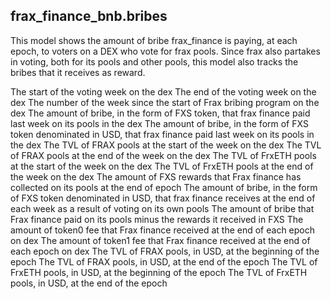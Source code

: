 ## frax_finance_bnb.bribes 
This model shows the amount of bribe frax_finance is paying, at each epoch, to voters on a DEX who vote for frax pools. Since frax also partakes in voting, both for its pools and other pools, this model also tracks the bribes that it receives as reward.

<ParamField path="week_start">
The start of the voting week on the dex
</ParamField>
<ParamField path="week_end">
The end of the voting week on the dex
</ParamField>
<ParamField path="week">
The number of the week since the start of Frax bribing program on the dex
</ParamField>
<ParamField path="bribe_last_week">
The amount of bribe, in the form of FXS token, that frax finance paid last week on its pools in the dex
</ParamField>
<ParamField path="bribe_last_week_USD">
The amount of bribe, in the form of FXS token denominated in USD, that frax finance paid last week on its pools in the dex
</ParamField>
<ParamField path="Start_Frax">
The TVL of FRAX pools at the start of the week on the dex
</ParamField>
<ParamField path="End_Frax">
The TVL of FRAX pools at the end of the week on the dex
</ParamField>
<ParamField path="Start_FrxETH">
The TVL of FrxETH pools at the start of the week on the dex
</ParamField>
<ParamField path="End_FrxETH">
The TVL of FrxETH pools at the end of the week on the dex
</ParamField>
<ParamField path="FXS_collected">
The amount of FXS rewards that Frax finance has collected on its pools at the end of epoch
</ParamField>
<ParamField path="FXS_collected_usd">
The amount of bribe, in the form of FXS token denominated in USD, that frax finance receives at the end of each week as a result of voting on its own pools
</ParamField>
<ParamField path="Gross_profit">
The amount of bribe that Frax finance paid on its pools minus the rewards it received in FXS
</ParamField>
<ParamField path="fee_reward_token0">
The amount of token0 fee that Frax finance received at the end of each epoch on dex
</ParamField>
<ParamField path="fee_reward_token1">
The amount of token1 fee that Frax finance received at the end of each epoch on dex
</ParamField>
<ParamField path="Start_frax_TVL">
The TVL of FRAX pools, in USD, at the beginning of the epoch
</ParamField>
<ParamField path="End_frax_TVL">
The TVL of FRAX pools, in USD, at the end of the epoch
</ParamField>
<ParamField path="Start_frxETH_TVL">
The TVL of FrxETH pools, in USD, at the beginning of the epoch
</ParamField>
<ParamField path="End_frxETH_TVL">
The TVL of FrxETH pools, in USD, at the end of the epoch
</ParamField>
